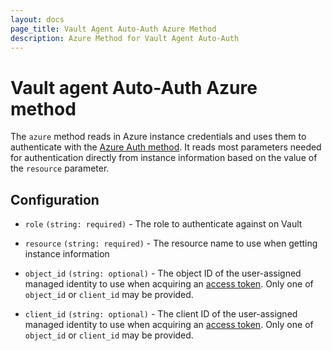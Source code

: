 ```yaml
---
layout: docs
page_title: Vault Agent Auto-Auth Azure Method
description: Azure Method for Vault Agent Auto-Auth
---
```


# Vault agent Auto-Auth Azure method

The `azure` method reads in Azure instance credentials and uses them to
authenticate with the [Azure Auth
method](/docs/auth/azure). It reads most
parameters needed for authentication directly from instance information based
on the value of the `resource` parameter.

## Configuration

- `role` `(string: required)` - The role to authenticate against on Vault

- `resource` `(string: required)` - The resource name to use when getting instance information

- `object_id` `(string: optional)` - The object ID of the user-assigned managed identity to use
  when acquiring an [access token][azure-access-token]. Only one of `object_id` or `client_id`
  may be provided.

- `client_id` `(string: optional)` - The client ID of the user-assigned managed identity to use
  when acquiring an [access token][azure-access-token]. Only one of `object_id` or `client_id`
  may be provided.

[azure-access-token]: https://docs.microsoft.com/en-us/azure/active-directory/managed-identities-azure-resources/how-to-use-vm-token#get-a-token-using-http
